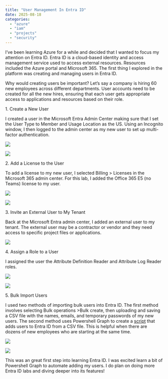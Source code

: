 ```yaml
---
title: "User Management In Entra ID"
date: 2025-08-18
categories: 
  - "azure"
  - "iam"
  - "projects"
  - "security"
---
```


I've been learning Azure for a while and decided that I wanted to focus my attention on Entra ID. Entra ID is a cloud-based identity and access management service used to access external resources. Resources included the Azure portal and Microsoft 365. The first thing I explored in the platform was creating and managing users in Entra ID.

Why would creating users be important? Let's say a company is hiring 60 new employees across different departments. User accounts need to be created for all the new hires, ensuring that each user gets appropriate access to applications and resources based on their role.

1\. Create a New User

I created a user in the Microsoft Entra Admin Center making sure that I set the User Type to Member and Usage Location as the US. Using an Incognito window, I then logged to the admin center as my new user to set up multi-factor authentication.

![](https://daniellelabs.com/wp-content/uploads/2025/08/Task1-2.png)

![](https://daniellelabs.com/wp-content/uploads/2025/08/Subtask1.png)

2\. Add a License to the User

To add a license to my new user, I selected Billing > Licenses in the Microsoft 365 admin center. For this lab, I added the Office 365 E5 (no Teams) license to my user.

![](https://daniellelabs.com/wp-content/uploads/2025/08/Task2-2-1024x486.png)

![](https://daniellelabs.com/wp-content/uploads/2025/08/Task2-1-2.png)

3\. Invite an External User to My Tenant

Back at the Microsoft Entra admin center, I added an external user to my tenant. The external user may be a contractor or vendor and they need access to specific project files or applications.

![](https://daniellelabs.com/wp-content/uploads/2025/08/Task3-1.png)

4\. Assign a Role to a User

I assigned the user the Attribute Definition Reader and Attribute Log Reader roles.

![](https://daniellelabs.com/wp-content/uploads/2025/08/Task4.png)

![](https://daniellelabs.com/wp-content/uploads/2025/08/Subtask4.png)

5\. Bulk Import Users

I used two methods of importing bulk users into Entra ID. The first method involves selecting Bulk operations >Bulk create, then uploading and saving a CSV file with the names, emails, and temporary passwords of my new users. The second method uses Powershell Graph to create a [script](https://github.com/danielle-b/Creating-Bulk-Users-In-Entra-ID/blob/main/create_bulk_users.ps1) that adds users to Entra ID from a CSV file. This is helpful when there are dozens of new employees who are starting at the same time.

![](https://daniellelabs.com/wp-content/uploads/2025/08/Task5.png)

![](https://daniellelabs.com/wp-content/uploads/2025/08/Task5-1-1024x581.png)

This was an great first step into learning Entra ID. I was excited learn a bit of Powershell Graph to automate adding my users. I do plan on doing more Entra ID labs and diving deeper into its features!